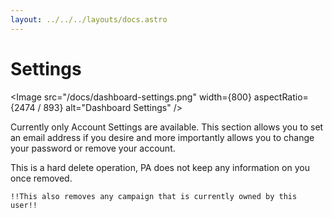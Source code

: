 ```yaml
---
layout: ../../../layouts/docs.astro
---
```




# Settings

<Image src="/docs/dashboard-settings.png" width={800} aspectRatio={2474 / 893} alt="Dashboard Settings" />

Currently only Account Settings are available.
This section allows you to set an email address if you desire and more importantly allows you to change your password or remove your account.

<Warning title="Deleting an account">
    This is a hard delete operation, PA does not keep any information on you once removed.

    !!This also removes any campaign that is currently owned by this user!!

</Warning>
